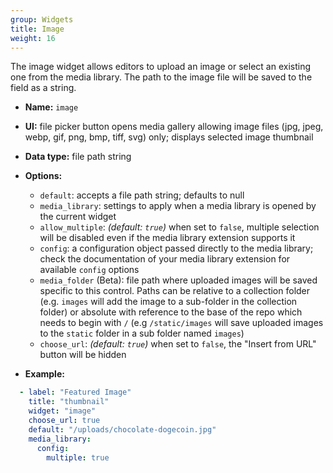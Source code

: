 ```yaml
---
group: Widgets
title: Image
weight: 16
---
```

The image widget allows editors to upload an image or select an existing one from the media library. The path to the image file will be saved to the field as a string.

* **Name:** `image`
* **UI:** file picker button opens media gallery allowing image files (jpg, jpeg, webp, gif, png, bmp, tiff, svg) only; displays selected image thumbnail
* **Data type:** file path string
* **Options:**

  * `default`: accepts a file path string; defaults to null
  * `media_library`: settings to apply when a media library is opened by the
    current widget
  * `allow_multiple`: *(default: `true`)* when set to `false`, multiple selection will be disabled even if the media library extension supports it
  * `config`: a configuration object passed directly to the media library; check the documentation of your media library extension for available `config` options
  * `media_folder` (Beta): file path where uploaded images will be saved specific to this control. Paths can be relative to a collection folder (e.g. `images` will add the image to a sub-folder in the collection folder) or absolute with reference to the base of the repo which needs to begin with `/` (e.g `/static/images` will save uploaded images to the `static` folder in a sub folder named `images`)
  * `choose_url`: *(default: `true`)* when set to `false`, the "Insert from URL" button will be hidden
* **Example:**

```yaml
  - label: "Featured Image"
    title: "thumbnail"
    widget: "image"
    choose_url: true
    default: "/uploads/chocolate-dogecoin.jpg"
    media_library:
      config:
        multiple: true
```
